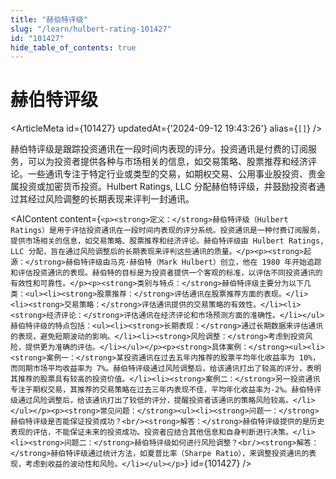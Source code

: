 ```yaml
---
title: "赫伯特评级"
slug: "/learn/hulbert-rating-101427"
id: "101427"
hide_table_of_contents: true
---
```



# 赫伯特评级

<ArticleMeta id={101427} updatedAt={'2024-09-12 19:43:26'} alias={`[]`} />
<div className='border-solid border-b border-t-0 my-4 border-[var(--ifm-color-gray-300)]' />

赫伯特评级是跟踪投资通讯在一段时间内表现的评分。投资通讯是付费的订阅服务，可以为投资者提供各种与市场相关的信息，如交易策略、股票推荐和经济评论。一些通讯专注于特定行业或类型的交易，如期权交易、公用事业股投资、贵金属投资或加密货币投资。Hulbert Ratings, LLC 分配赫伯特评级，并鼓励投资者通过其经过风险调整的长期表现来评判一封通讯。

<AIContent content={`<p><strong>定义：</strong>赫伯特评级（Hulbert Ratings）是用于评估投资通讯在一段时间内表现的评分系统。投资通讯是一种付费订阅服务，提供市场相关的信息，如交易策略、股票推荐和经济评论。赫伯特评级由 Hulbert Ratings, LLC 分配，旨在通过风险调整后的长期表现来评判这些通讯的质量。</p><p><strong>起源：</strong>赫伯特评级由马克·赫伯特（Mark Hulbert）创立，他在 1980 年开始追踪和评估投资通讯的表现。赫伯特的目标是为投资者提供一个客观的标准，以评估不同投资通讯的有效性和可靠性。</p><p><strong>类别与特点：</strong>赫伯特评级主要分为以下几类：<ul><li><strong>股票推荐：</strong>评估通讯在股票推荐方面的表现。</li><li><strong>交易策略：</strong>评估通讯提供的交易策略的有效性。</li><li><strong>经济评论：</strong>评估通讯在经济评论和市场预测方面的准确性。</li></ul>赫伯特评级的特点包括：<ul><li><strong>长期表现：</strong>通过长期数据来评估通讯的表现，避免短期波动的影响。</li><li><strong>风险调整：</strong>考虑到投资风险，提供更为准确的评估。</li></ul></p><p><strong>具体案例：</strong><ul><li><strong>案例一：</strong>某投资通讯在过去五年内推荐的股票平均年化收益率为 10%，而同期市场平均收益率为 7%。赫伯特评级通过风险调整后，给该通讯打出了较高的评分，表明其推荐的股票具有较高的投资价值。</li><li><strong>案例二：</strong>另一投资通讯专注于期权交易，其推荐的交易策略在过去三年内表现不佳，平均年化收益率为-2%。赫伯特评级通过风险调整后，给该通讯打出了较低的评分，提醒投资者该通讯的策略风险较高。</li></ul></p><p><strong>常见问题：</strong><ul><li><strong>问题一：</strong>赫伯特评级是否能保证投资成功？<br/><strong>解答：</strong>赫伯特评级提供的是历史表现的评估，不能保证未来的投资成功。投资者应结合其他信息和自身判断进行决策。</li><li><strong>问题二：</strong>赫伯特评级如何进行风险调整？<br/><strong>解答：</strong>赫伯特评级通过统计方法，如夏普比率（Sharpe Ratio），来调整投资通讯的表现，考虑到收益的波动性和风险。</li></ul></p>`} id={101427} />
